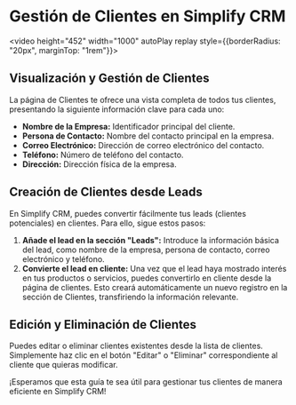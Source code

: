 
# Gestión de Clientes en Simplify CRM

<video height="452" width="1000" autoPlay replay style={{borderRadius: "20px", marginTop: "1rem"}}>
    <source src="/leads-clientes.mp4" />
</video>

## Visualización y Gestión de Clientes

La página de Clientes te ofrece una vista completa de todos tus clientes, presentando la siguiente información clave para cada uno:

*   **Nombre de la Empresa:** Identificador principal del cliente.
*   **Persona de Contacto:** Nombre del contacto principal en la empresa.
*   **Correo Electrónico:** Dirección de correo electrónico del contacto.
*   **Teléfono:** Número de teléfono del contacto.
*   **Dirección:** Dirección física de la empresa.

## Creación de Clientes desde Leads

En Simplify CRM, puedes convertir fácilmente tus leads (clientes potenciales) en clientes. Para ello, sigue estos pasos:

1.  **Añade el lead en la sección "Leads":** Introduce la información básica del lead, como nombre de la empresa, persona de contacto, correo electrónico y teléfono.
2.  **Convierte el lead en cliente:** Una vez que el lead haya mostrado interés en tus productos o servicios, puedes convertirlo en cliente desde la página de clientes. Esto creará automáticamente un nuevo registro en la sección de Clientes, transfiriendo la información relevante.

## Edición y Eliminación de Clientes

Puedes editar o eliminar clientes existentes desde la lista de clientes. Simplemente haz clic en el botón "Editar" o "Eliminar" correspondiente al cliente que quieras modificar.

¡Esperamos que esta guía te sea útil para gestionar tus clientes de manera eficiente en Simplify CRM!
